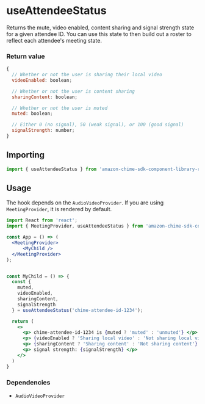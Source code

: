 <Meta title="SDK Hooks/useAttendeeStatus" />

# useAttendeeStatus

Returns the mute, video enabled, content sharing and signal strength state for a given attendee ID. You can use this state to then build out a roster to reflect each attendee's meeting state.

### Return value

```javascript
{
  // Whether or not the user is sharing their local video
  videoEnabled: boolean;

  // Whether or not the user is content sharing
  sharingContent: boolean;

  // Whether or not the user is muted
  muted: boolean;

  // Either 0 (no signal), 50 (weak signal), or 100 (good signal)
  signalStrength: number;
}
```

## Importing

```javascript
import { useAttendeeStatus } from 'amazon-chime-sdk-component-library-react';
```

## Usage

The hook depends on the `AudioVideoProvider`. If you are using `MeetingProvider`, it is rendered by default.

```jsx
import React from 'react';
import { MeetingProvider, useAttendeeStatus } from 'amazon-chime-sdk-component-library-react';

const App = () => (
  <MeetingProvider>
      <MyChild />
  </MeetingProvider>
);


const MyChild = () => {
  const { 
    muted, 
    videoEnabled, 
    sharingContent, 
    signalStrength 
  } = useAttendeeStatus('chime-attendee-id-1234');

  return (
    <> 
      <p> chime-attendee-id-1234 is {muted ? 'muted' : 'unmuted'} </p>
      <p> {videoEnabled ? 'Sharing local video' : 'Not sharing local video'} </p>
      <p> {sharingContent ? 'Sharing content' : 'Not sharing content'} </p>
      <p> signal strength: {signalStrength} </p>
    </>
  )
}
```

### Dependencies

- `AudioVideoProvider`
